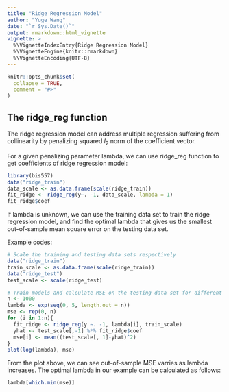 ```yaml
---
title: "Ridge Regression Model"
author: "Yuge Wang"
date: "`r Sys.Date()`"
output: rmarkdown::html_vignette
vignette: >
  %\VignetteIndexEntry{Ridge Regression Model}
  %\VignetteEngine{knitr::rmarkdown}
  %\VignetteEncoding{UTF-8}
---
```


```r
knitr::opts_chunk$set(
  collapse = TRUE,
  comment = "#>"
)
```

## The ridge_reg function

The ridge regression model can address multiple regression suffering from collinearity by penalizing squared $l_2$ norm of the coefficient vector.  

For a given penalizing parameter lambda, we can use ridge_reg function to get coefficients of ridge regression model:  

```r
library(bis557)
data("ridge_train")
data_scale <- as.data.frame(scale(ridge_train))
fit_ridge <- ridge_reg(y~. -1, data_scale, lambda = 1)
fit_ridge$coef
```

If lambda is unknown, we can use the training data set to train the ridge regression model, and find the optimal lambda that gives us the smallest out-of-sample mean square error on the testing data set.  

Example codes:  

```r
# Scale the training and testing data sets respectively
data("ridge_train")
train_scale <- as.data.frame(scale(ridge_train))
data("ridge_test")
test_scale <- scale(ridge_test)

# Train models and calculate MSE on the testing data set for different lambdas
n <- 1000
lambda <- exp(seq(0, 5, length.out = n))
mse <- rep(0, n)
for (i in 1:n){
  fit_ridge <- ridge_reg(y ~. -1, lambda[i], train_scale)
  yhat <- test_scale[,-1] %*% fit_ridge$coef
  mse[i] <- mean((test_scale[, 1]-yhat)^2)
} 
plot(log(lambda), mse)
```

From the plot above, we can see out-of-sample MSE varries as lambda increases. The optimal lambda in our example can be calculated as follows:  

```r
lambda[which.min(mse)]
```
